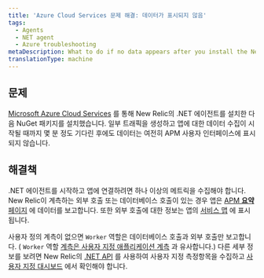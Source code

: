 ```yaml
---
title: 'Azure Cloud Services 문제 해결: 데이터가 표시되지 않음'
tags:
  - Agents
  - NET agent
  - Azure troubleshooting
metaDescription: What to do if no data appears after you install the New Relic .NET agent through Microsoft Azure Cloud Services.
translationType: machine
---
```


## 문제

[Microsoft Azure Cloud Services](/docs/agents/net-agent/azure-installation/install-app-azure-cloud-services) 를 통해 New Relic의 .NET 에이전트를 설치한 다음 NuGet 패키지를 설치했습니다. 일부 트래픽을 생성하고 앱에 대한 데이터 수집이 시작될 때까지 몇 분 정도 기다린 후에도 데이터는 여전히 APM 사용자 인터페이스에 표시되지 않습니다.

## 해결책

.NET 에이전트를 시작하고 앱에 연결하려면 하나 이상의 메트릭을 수집해야 합니다. New Relic이 계측하는 외부 호출 또는 데이터베이스 호출이 있는 경우 앱은 [APM **요약** 페이지](/docs/apm/applications-menu/monitoring/apm-overview-page) 에 데이터를 보고합니다. 또한 외부 호출에 대한 정보는 앱의 [서비스 맵](/docs/data-analysis/user-interface-functions/view-your-data/service-maps-visualize-monitor-apps-entire-architecture) 에 표시됩니다.

사용자 정의 계측이 없으면 `Worker` 역할은 데이터베이스 호출과 외부 호출만 보고합니다. ( `Worker` 역할 [계측은 사용자 지정 애플리케이션 계측](/docs/agents/net-agent/instrumentation/instrumenting-non-iis-apps) 과 유사합니다.) 다른 세부 정보를 보려면 New Relic의 [.NET API](/docs/agents/net-agent/features/net-agent-api) 를 사용하여 사용자 지정 측정항목을 수집하고 [사용자 지정 대시보드](/docs/dashboards/new-relic-dashboards/custom-dashboards/custom-dashboards) 에서 확인해야 합니다.
